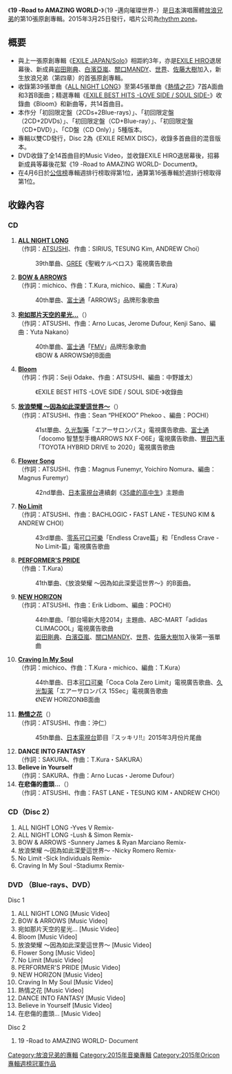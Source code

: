 {{Unreferenced|time=2015-04-20T02:53:53+00:00}}
{{Infobox album
| name       = 19 -Road to AMAZING WORLD-
| cover      = 19 Road to Amazing World cover.jpg
| type       = [[錄音室專輯|錄音室專輯]]
| artist     = [[放浪兄弟|放浪兄弟]]
| released   = 2015年3月25日
| recorded   = 2012年 - 2015年
| genre      = [[J-POP|J-POP]]
| length     = 
| label      = [[rhythm_zone|rhythm zone]]
| producer   = [[五十嵐廣行|EXILE HIRO]]
| chart_position = * 週榜第1位（[[Oricon|Oricon]]）
* 2015年3月度月排名第3名（Oricon）
* 2015上半年度年排名第8名（Oricon）
* 2015年度年榜第13名（Oricon）
| certification = 
| prev_title = [[EXILE_BEST_HITS_-LOVE_SIDE_/_SOUL_SIDE-|EXILE BEST HITS -LOVE SIDE / SOUL SIDE-]]
| prev_year  = 2012
| next_title = 
| next_year  = 
| misc       = {{單曲
  | name        = 19 -Road to AMAZING WORLD-
  | type        = 錄音室專輯
  | single1     = [[ALL_NIGHT_LONG|ALL NIGHT LONG]]
  | single1date = 2012年6月20日
  | single2     = [[BOW_&_ARROWS|BOW & ARROWS]]
  | single2date = 2012年7月25日
  | single3     = [[放浪榮耀_～因為如此深愛這世界～|放浪榮耀 ～因為如此深愛這世界～]]
  | single3date = 2013年4月13日
  | single4     = [[Flower_Song|Flower Song]]
  | single4date = 2013年6月9日
  | single5     = [[No_Limit|No Limit]]
  | single5date = 2013年9月25日
  | single6     = [[NEW_HORIZON|NEW HORIZON]]
  | single6date = 2014年7月23日
  | single7     = [[熱情之花|熱情之花]]
  | single7date = 2015年3月4日
  }}
}}
《'''19 -Road to AMAZING WORLD-'''》（19 -邁向璀璨世界-）是[[日本|日本]]演唱團體[[放浪兄弟|放浪兄弟]]的第10張原創專輯。2015年3月25日發行，唱片公司為[[rhythm_zone|rhythm zone]]。

== 概要 ==
* 與上一張原創專輯《[[EXILE_JAPAN/Solo|EXILE JAPAN/Solo]]》相距約3年，亦是[[五十嵐廣行|EXILE HIRO]]退居幕後、新成員[[岩田剛典|岩田剛典]]、[[白濱亞嵐|白濱亞嵐]]、[[關口MANDY|關口MANDY]]、[[山本世界|世界]]、[[佐藤大樹|佐藤大樹]]加入，新生放浪兄弟（第四章）的首張原創專輯。
* 收錄第39張單曲《[[ALL_NIGHT_LONG|ALL NIGHT LONG]]》至第45張單曲《[[熱情之花|熱情之花]]》7首A面曲和3首B面曲；精選專輯《[[EXILE_BEST_HITS_-LOVE_SIDE_/_SOUL_SIDE-|EXILE BEST HITS -LOVE SIDE / SOUL SIDE-]]》收錄曲《Bloom》和新曲等，共14首曲目。
* 本作分「初回限定盤（2CDs+2Blue-rays）」、「初回限定盤（2CD+2DVDs）」、「初回限定盤（CD+Blue-ray）」、「初回限定盤（CD+DVD）」、「CD盤（CD Only）」5種版本。
* 專輯以雙CD發行，Disc 2為《EXILE REMIX DISC》，收錄多首曲目的混音版本。
* DVD收錄了全14首曲目的Music Video，並收錄EXILE HIRO退居幕後，招募新成員等幕後花絮《19 -Road to AMAZING WORLD- Document》。
* 在4月6日於[[公信榜|公信榜]]專輯週排行榜取得第1位，通算第16張專輯於週排行榜取得第1位。

== 收錄內容 ==
=== CD ===
# '''[[ALL_NIGHT_LONG|ALL NIGHT LONG]]'''<br/>（作詞：[[ATSUSHI|ATSUSHI]]、作曲：SIRIUS, TESUNG Kim, ANDREW Choi）
#:39th單曲、[[GREE|GREE]]《聖戦ケルベロス》電視廣告歌曲
# '''[[BOW_&_ARROWS|BOW & ARROWS]]'''<br/>（作詞：michico、作曲：T.Kura, michico、編曲：T.Kura）
#:40th單曲、[[富士通|富士通]]「ARROWS」品牌形象歌曲
# '''[[BOW_&_ARROWS|宛如那片天空的星光…]]'''（{{lang|ja|あの空の星のように…}}）<br/>（作詞：ATSUSHI、作曲：Arno Lucas, Jerome Dufour, Kenji Sano、編曲：Yuta Nakano）
#:40th單曲、[[富士通|富士通]]「[[FMV|FMV]]」品牌形象歌曲
#:《BOW & ARROWS》的B面曲
# '''[[EXILE_BEST_HITS_-LOVE_SIDE_/_SOUL_SIDE-|Bloom]]'''<br/>（作詞：作詞：Seiji Odake、作曲：ATSUSHI、編曲：中野雄太）
#:《EXILE BEST HITS -LOVE SIDE / SOUL SIDE-》收錄曲
# '''[[放浪榮耀_～因為如此深愛這世界～|放浪榮耀 ～因為如此深愛這世界～]]'''（{{lang|ja|EXILE PRIDE 〜こんな世界を愛するため〜}}）<br/>（作詞：ATSUSHI、作曲：Sean “PHEKOO” Phekoo 、編曲：POCHI）
#:41st單曲、[[久光製藥|久光製藥]]「エアーサロンパス」電視廣告歌曲、[[富士通|富士通]]「docomo 智慧型手機ARROWS NX F-06E」電視廣告歌曲、[[豐田汽車|豐田汽車]]「TOYOTA HYBRID DRIVE to 2020」電視廣告歌曲
# '''[[Flower_Song|Flower Song]]'''<br/>（作詞：ATSUSHI、作曲：Magnus Funemyr, Yoichiro Nomura、編曲：Magnus Furemyr）
#:42nd單曲、[[日本電視台|日本電視台]]連續劇《[[35歲的高中生|35歲的高中生]]》主題曲
# '''[[No_Limit|No Limit]]'''<br/>（作詞：ATSUSHI、作曲：BACHLOGIC・FAST LANE・TESUNG KIM & ANDREW CHOI）
#:43rd單曲、[[零系可口可樂|零系可口可樂]]「Endless Crave篇」和「Endless Crave -No Limit-篇」電視廣告歌曲
# '''[[放浪榮耀_～因為如此深愛這世界～|PERFORMER'S PRIDE]]'''<br/>（作曲：T.Kura）
#:41th單曲、《放浪榮耀 ～因為如此深愛這世界～》的B面曲。
# '''[[NEW_HORIZON|NEW HORIZON]]'''<br/>（作詞：ATSUSHI、作曲：Erik Lidbom、編曲：POCHI）
#:44th單曲、「御台場新大陸2014」主題曲、ABC-MART「adidas CLIMACOOL」電視廣告歌曲
#:[[岩田剛典|岩田剛典]]、[[白濱亞嵐|白濱亞嵐]]、[[關口MANDY|關口MANDY]]、[[山本世界|世界]]、[[佐藤大樹|佐藤大樹]]加入後第一張單曲
# '''[[NEW_HORIZON|Craving In My Soul]]'''<br/>（作詞：michico、作曲：T.Kura・michico、編曲：T.Kura）
#:44th單曲、日本[[可口可樂|可口可樂]]「Coca Cola Zero Limit」電視廣告歌曲、[[久光製薬|久光製薬]]「エアーサロンパス 15Sec」電視廣告歌曲
#:《NEW HORIZON》B面曲
# '''[[熱情之花|熱情之花]]'''（{{lang|ja|情熱の花}}）<br/>（作詞：ATSUSHI、作曲：沖仁）
#:45th單曲、[[日本電視台|日本電視台]]節目『スッキリ!!』2015年3月份片尾曲
# '''DANCE INTO FANTASY'''<br/>（作詞：SAKURA、作曲：T.Kura・SAKURA）
# '''Believe in Yourself'''<br/>（作詞：SAKURA、作曲：Arno Lucas・Jerome Dufour）
# '''在悲傷的盡頭…'''（{{lang|ja|悲しみの果てに・・・}}）<br/>（作詞：ATSUSHI、作曲：FAST LANE・TESUNG KIM・ANDREW CHOI）

===CD（Disc 2）===
# ALL NIGHT LONG -Yves V Remix-
# ALL NIGHT LONG -Lush & Simon Remix-
# BOW & ARROWS -Sunnery James & Ryan Marciano Remix-
# 放浪榮耀 ～因為如此深愛這世界～ -Nicky Romero Remix-
# No Limit -Sick Individuals Remix-
# Craving In My Soul -Stadiumx Remix-

=== DVD （Blue-rays、DVD）===
;Disc 1
# ALL NIGHT LONG [Music Video]
# BOW & ARROWS [Music Video]
# 宛如那片天空的星光… [Music Video]
# Bloom [Music Video]
# 放浪榮耀 ～因為如此深愛這世界～ [Music Video]
# Flower Song [Music Video]
# No Limit [Music Video]
# PERFORMER'S PRIDE [Music Video]
# NEW HORIZON [Music Video]
# Craving In My Soul [Music Video]
# 熱情之花 [Music Video]
# DANCE INTO FANTASY [Music Video]
# Believe in Yourself [Music Video]
# 在悲傷的盡頭… [Music Video]

;Disc 2
# 19 -Road to AMAZING WORLD- Document



{{EXILE}}
{{Oricon專輯週榜冠軍 (2015年)|2015年4月6日}}


{{DEFAULTSORT:19 -Road to AMAZING WORLD-}}
[[Category:放浪兄弟的專輯|Category:放浪兄弟的專輯]]
[[Category:2015年音樂專輯|Category:2015年音樂專輯]]
[[Category:2015年Oricon專輯週榜冠軍作品|Category:2015年Oricon專輯週榜冠軍作品]]